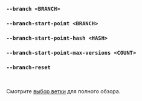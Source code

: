 ### `--branch <BRANCH>`
### `--branch-start-point <BRANCH>`
### `--branch-start-point-hash <HASH>`
### `--branch-start-point-max-versions <COUNT>`
### `--branch-reset`

<br />

Смотрите [выбор ветки](/ru/docs/explanation/branch-selection/) для полного обзора.